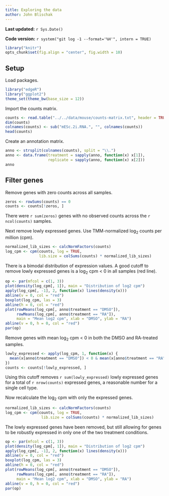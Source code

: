 ```yaml
---
title: Exploring the data
author: John Blischak
---
```


**Last updated:** `r Sys.Date()`

**Code version:** `r system("git log -1 --format='%H'", intern = TRUE)`

```r
library("knitr")
opts_chunk$set(fig.align = "center", fig.width = 10)
```

## Setup

Load packages.

```r
library("edgeR")
library("ggplot2")
theme_set(theme_bw(base_size = 12))
```

Import the counts matrix.

```r
counts <- read.table("../../data/mouse/counts-matrix.txt", header = TRUE)
dim(counts)
colnames(counts) <- sub("mESc.2i.RNA.", "", colnames(counts))
head(counts)
```

Create an annotation matrix.

```r
anno <- strsplit(colnames(counts), split = "\\.")
anno <- data.frame(treatment = sapply(anno, function(x) x[1]),
                   replicate = sapply(anno, function(x) x[2]))
anno
```

## Filter genes

Remove genes with zero counts across all samples.

```r
zeros <- rowSums(counts) == 0
counts <- counts[!zeros, ]
```

There were `r sum(zeros)` genes with no observed counts across the `r ncol(counts)` samples.

Next remove lowly expressed genes.
Use TMM-normalized log~2~ counts per million (cpm).

```r
normalized_lib_sizes <- calcNormFactors(counts)
log_cpm <- cpm(counts, log = TRUE,
               lib.size = colSums(counts) * normalized_lib_sizes)
```

There is a bimodal distribution of expression values.
A good cutoff to remove lowly expressed genes is a log~2~ cpm < 0 in all samples (red line).

```r
op <- par(mfcol = c(1, 3))
plot(density(log_cpm[, 1]), main = "Distribution of log2 cpm")
apply(log_cpm[, -1], 2, function(x) lines(density(x)))
abline(v = 0, col = "red")
boxplot(log_cpm, las = 3)
abline(h = 0, col = "red")
plot(rowMeans(log_cpm[, anno$treatment == "DMSO"]),
     rowMeans(log_cpm[, anno$treatment == "RA"]),
     main = "Mean log2 cpm", xlab = "DMSO", ylab = "RA")
abline(v = 0, h = 0, col = "red")
par(op)
```

Remove genes with mean log~2~ cpm < 0 in both the DMSO and RA-treated samples.

```r
lowly_expressed <- apply(log_cpm, 1, function(x) {
  mean(x[anno$treatment == "DMSO"]) < 0 & mean(x[anno$treatment == "RA"]) < 0
})
counts <- counts[!lowly_expressed, ]
```

Using this cutoff removes `r sum(lowly_expressed)` lowly expressed genes for a total of `r nrow(counts)` expressed genes, a reasonable number for a single cell type.

Now recalculate the log~2~ cpm with only the expressed genes.

```r
normalized_lib_sizes <- calcNormFactors(counts)
log_cpm <- cpm(counts, log = TRUE,
                lib.size = colSums(counts) * normalized_lib_sizes)
```

The lowly expressed genes have been removed, but still allowing for genes to be robustly expressed in only one of the two treatment conditions.

```r
op <- par(mfcol = c(1, 3))
plot(density(log_cpm[, 1]), main = "Distribution of log2 cpm")
apply(log_cpm[, -1], 2, function(x) lines(density(x)))
abline(v = 0, col = "red")
boxplot(log_cpm, las = 3)
abline(h = 0, col = "red")
plot(rowMeans(log_cpm[, anno$treatment == "DMSO"]),
     rowMeans(log_cpm[, anno$treatment == "RA"]),
     main = "Mean log2 cpm", xlab = "DMSO", ylab = "RA")
abline(v = 0, h = 0, col = "red")
par(op)
```

